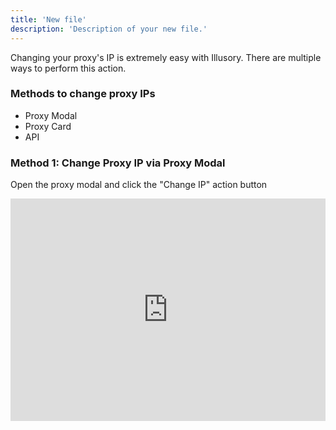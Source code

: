 ```yaml
---
title: 'New file'
description: 'Description of your new file.'
---
```



Changing your proxy's IP is extremely easy with Illusory. There are multiple ways to perform this action.

### Methods to change proxy IPs

- Proxy Modal
- Proxy Card
- API

### Method 1: Change Proxy IP via Proxy Modal

Open the proxy modal and click the "Change IP" action button


<div style="position: relative; padding-bottom: calc(62.5% + 41px); height: 0;"><iframe src="https://demo.arcade.software/DO70TU5PpFbCsQm2OFTy?embed" title="Change Proxy IP (Modal)" frameborder="0" loading="lazy" webkitallowfullscreen mozallowfullscreen allowfullscreen style="position: absolute; top: 0; left: 0; width: 100%; height: 100%;color-scheme: light;"></iframe></div>